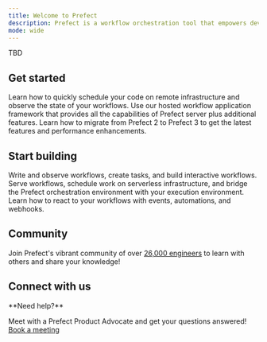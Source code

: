 ```yaml
---
title: Welcome to Prefect
description: Prefect is a workflow orchestration tool that empowers developers to build, observe, and react to data pipelines.
mode: wide
---
```


TBD

## Get started

<CardGroup cols={3}>
  <Card title="Quickstart" icon="play" href="/3.0rc/get-started/quickstart">
    Learn how to quickly schedule your code on remote infrastructure and observe the state of your workflows.
  </Card>
  <Card title="Prefect Cloud" icon="cloud">
    Use our hosted workflow application framework that provides all the capabilities of Prefect server plus additional features.
  </Card>
  <Card title="Upgrade to Prefect 3" icon="sparkles">
    Learn how to migrate from Prefect 2 to Prefect 3 to get the latest features and performance enhancements.
  </Card>
</CardGroup>

## Start building

<CardGroup cols={3}>
  <Card title="Develop" icon="code">
    Write and observe workflows, create tasks, and build interactive workflows.
  </Card>
  <Card title="Deploy" icon="rocket">
    Serve workflows, schedule work on serverless infrastructure, and bridge the Prefect orchestration environment with your execution environment.
  </Card>
  <Card title="React" icon="eyes">
    Learn how to react to your workflows with events, automations, and webhooks.
  </Card>
</CardGroup>

## Community

Join Prefect's vibrant community of over [26,000 engineers](/contribute/index/) to learn with others and share your knowledge!

## Connect with us

<Tip>
**Need help?**

Meet with a Prefect Product Advocate and get your questions answered! [Book a meeting](https://calendly.com/prefect-experts/prefect-product-advocates?utm_campaign=prefect_docs_cloud&utm_content=prefect_docs&utm_medium=docs&utm_source=docs)
</Tip>
